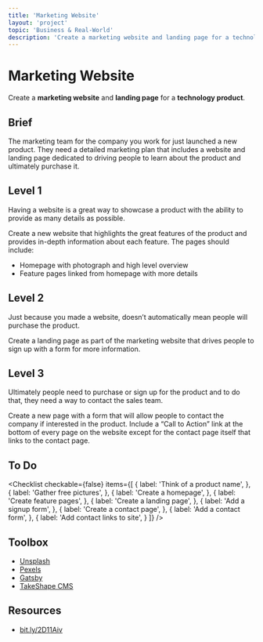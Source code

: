 ```yaml
---
title: 'Marketing Website'
layout: 'project'
topic: 'Business & Real-World'
description: 'Create a marketing website and landing page for a technology product.'
---
```



<ProjectHeader>

# Marketing Website

Create a <strong className="color-blue">marketing website</strong> and <strong className="color-blue">landing page</strong> for a <strong className="color-purple">technology product</strong>.

</ProjectHeader>

<ProjectContent>

## Brief

The marketing team for the company you work for just launched a new product. They need a detailed marketing plan that includes a website and landing page dedicated to driving people to learn about the product and ultimately purchase it.

## Level 1

Having a website is a great way to showcase a product with the ability to provide as many details as possible.

Create a new website that highlights the great features of the product and provides in-depth information about each feature. The pages should include:

* Homepage with photograph and high level overview
* Feature pages linked from homepage with more details

<LoginRequired>

## Level 2

Just because you made a website, doesn’t automatically mean people will purchase the product.

Create a landing page as part of the marketing website that drives people to sign up with a form for more information.

## Level 3

Ultimately people need to purchase or sign up for the product and to do that, they need a way to contact the sales team.

Create a new page with a form that will allow people to contact the company if interested in the product. Include a “Call to Action” link at the bottom of every page on the website except for the contact page itself that links to the contact page.

</LoginRequired>

</ProjectContent>

<ProjectSidebar>

## To Do

<Checklist checkable={false} items={[
  {
    label: 'Think of a product name',
  },
  {
    label: 'Gather free pictures',
  },
  {
    label: 'Create a homepage',
  },
  {
    label: 'Create feature pages',
  },
  {
    label: 'Create a landing page',
  },
  {
    label: 'Add a signup form',
  },
  {
    label: 'Create a contact page',
  },
  {
    label: 'Add a contact form',
  },
  {
    label: 'Add contact links to site',
  }
]} />

## Toolbox
- [Unsplash](https://unsplash.com/)
- [Pexels](https://www.pexels.com/)
- [Gatsby](https://www.gatsbyjs.com/)
- [TakeShape CMS](https://www.takeshape.io/)

## Resources
- [bit.ly/2D11Aiv](https://bit.ly/2D11Aiv)

</ProjectSidebar>